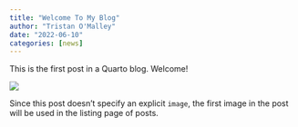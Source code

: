 ```yaml
---
title: "Welcome To My Blog"
author: "Tristan O'Malley"
date: "2022-06-10"
categories: [news]
---
```


This is the first post in a Quarto blog. Welcome!

![](thumbnail.jpg)

Since this post doesn't specify an explicit `image`, the first image in the post will be used in the listing page of posts.
